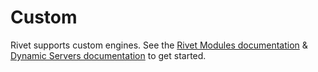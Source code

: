 
# Custom

Rivet supports custom engines. See the [Rivet Modules documentation](/docs/modules) & [Dynamic Servers documentation](/docs/custom/general/dynamic-servers) to get started.

